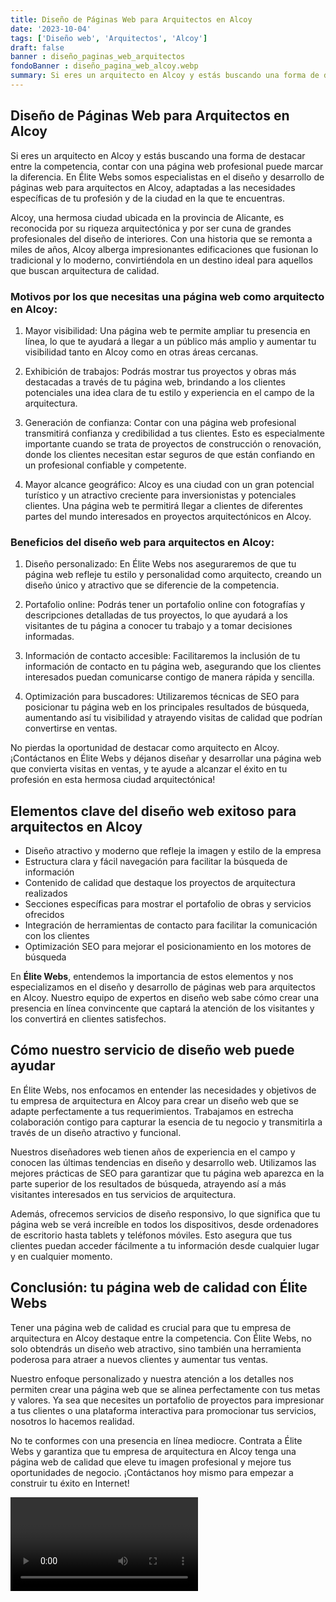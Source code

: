 ```yaml
---
title: Diseño de Páginas Web para Arquitectos en Alcoy
date: '2023-10-04'
tags: ['Diseño web', 'Arquitectos', 'Alcoy']
draft: false
banner : diseño_paginas_web_arquitectos
fondoBanner : diseño_pagina_web_alcoy.webp
summary: Si eres un arquitecto en Alcoy y estás buscando una forma de destacar entre la competencia, contar con una página web profesional puede marcar la diferencia. En Élite Webs somos especialistas en el diseño y desarrollo de páginas web para arquitectos en Alcoy, adaptadas a las necesidades específicas de tu profesión y de la ciudad en la que te encuentras.
---
```


## Diseño de Páginas Web para Arquitectos en Alcoy

Si eres un arquitecto en Alcoy y estás buscando una forma de destacar entre la competencia, contar con una página web profesional puede marcar la diferencia. En Élite Webs somos especialistas en el diseño y desarrollo de páginas web para arquitectos en Alcoy, adaptadas a las necesidades específicas de tu profesión y de la ciudad en la que te encuentras.

Alcoy, una hermosa ciudad ubicada en la provincia de Alicante, es reconocida por su riqueza arquitectónica y por ser cuna de grandes profesionales del diseño de interiores. Con una historia que se remonta a miles de años, Alcoy alberga impresionantes edificaciones que fusionan lo tradicional y lo moderno, convirtiéndola en un destino ideal para aquellos que buscan arquitectura de calidad.

### Motivos por los que necesitas una página web como arquitecto en Alcoy:

1. Mayor visibilidad: Una página web te permite ampliar tu presencia en línea, lo que te ayudará a llegar a un público más amplio y aumentar tu visibilidad tanto en Alcoy como en otras áreas cercanas.

2. Exhibición de trabajos: Podrás mostrar tus proyectos y obras más destacadas a través de tu página web, brindando a los clientes potenciales una idea clara de tu estilo y experiencia en el campo de la arquitectura.

3. Generación de confianza: Contar con una página web profesional transmitirá confianza y credibilidad a tus clientes. Esto es especialmente importante cuando se trata de proyectos de construcción o renovación, donde los clientes necesitan estar seguros de que están confiando en un profesional confiable y competente.

4. Mayor alcance geográfico: Alcoy es una ciudad con un gran potencial turístico y un atractivo creciente para inversionistas y potenciales clientes. Una página web te permitirá llegar a clientes de diferentes partes del mundo interesados en proyectos arquitectónicos en Alcoy.

### Beneficios del diseño web para arquitectos en Alcoy:

1. Diseño personalizado: En Élite Webs nos aseguraremos de que tu página web refleje tu estilo y personalidad como arquitecto, creando un diseño único y atractivo que se diferencie de la competencia.

2. Portafolio online: Podrás tener un portafolio online con fotografías y descripciones detalladas de tus proyectos, lo que ayudará a los visitantes de tu página a conocer tu trabajo y a tomar decisiones informadas.

3. Información de contacto accesible: Facilitaremos la inclusión de tu información de contacto en tu página web, asegurando que los clientes interesados puedan comunicarse contigo de manera rápida y sencilla.

4. Optimización para buscadores: Utilizaremos técnicas de SEO para posicionar tu página web en los principales resultados de búsqueda, aumentando así tu visibilidad y atrayendo visitas de calidad que podrían convertirse en ventas.

No pierdas la oportunidad de destacar como arquitecto en Alcoy. ¡Contáctanos en Élite Webs y déjanos diseñar y desarrollar una página web que convierta visitas en ventas, y te ayude a alcanzar el éxito en tu profesión en esta hermosa ciudad arquitectónica!

<GifSeo />

<Cta />

## Elementos clave del diseño web exitoso para arquitectos en Alcoy

- Diseño atractivo y moderno que refleje la imagen y estilo de la empresa
- Estructura clara y fácil navegación para facilitar la búsqueda de información
- Contenido de calidad que destaque los proyectos de arquitectura realizados
- Secciones específicas para mostrar el portafolio de obras y servicios ofrecidos
- Integración de herramientas de contacto para facilitar la comunicación con los clientes
- Optimización SEO para mejorar el posicionamiento en los motores de búsqueda

En **Élite Webs**, entendemos la importancia de estos elementos y nos especializamos en el diseño y desarrollo de páginas web para arquitectos en Alcoy. Nuestro equipo de expertos en diseño web sabe cómo crear una presencia en línea convincente que captará la atención de los visitantes y los convertirá en clientes satisfechos.

## Cómo nuestro servicio de diseño web puede ayudar

En Élite Webs, nos enfocamos en entender las necesidades y objetivos de tu empresa de arquitectura en Alcoy para crear un diseño web que se adapte perfectamente a tus requerimientos. Trabajamos en estrecha colaboración contigo para capturar la esencia de tu negocio y transmitirla a través de un diseño atractivo y funcional.

Nuestros diseñadores web tienen años de experiencia en el campo y conocen las últimas tendencias en diseño y desarrollo web. Utilizamos las mejores prácticas de SEO para garantizar que tu página web aparezca en la parte superior de los resultados de búsqueda, atrayendo así a más visitantes interesados en tus servicios de arquitectura.

Además, ofrecemos servicios de diseño responsivo, lo que significa que tu página web se verá increíble en todos los dispositivos, desde ordenadores de escritorio hasta tablets y teléfonos móviles. Esto asegura que tus clientes puedan acceder fácilmente a tu información desde cualquier lugar y en cualquier momento.

## Conclusión: tu página web de calidad con Élite Webs

Tener una página web de calidad es crucial para que tu empresa de arquitectura en Alcoy destaque entre la competencia. Con Élite Webs, no solo obtendrás un diseño web atractivo, sino también una herramienta poderosa para atraer a nuevos clientes y aumentar tus ventas.

Nuestro enfoque personalizado y nuestra atención a los detalles nos permiten crear una página web que se alinea perfectamente con tus metas y valores. Ya sea que necesites un portafolio de proyectos para impresionar a tus clientes o una plataforma interactiva para promocionar tus servicios, nosotros lo hacemos realidad.

No te conformes con una presencia en línea mediocre. Contrata a Élite Webs y garantiza que tu empresa de arquitectura en Alcoy tenga una página web de calidad que eleve tu imagen profesional y mejore tus oportunidades de negocio. ¡Contáctanos hoy mismo para empezar a construir tu éxito en Internet!

<Video />

<CtaBot job='Arquitectos' city='Alcoy'/>

<Gmaps query='Alcoy+españa+maps' />